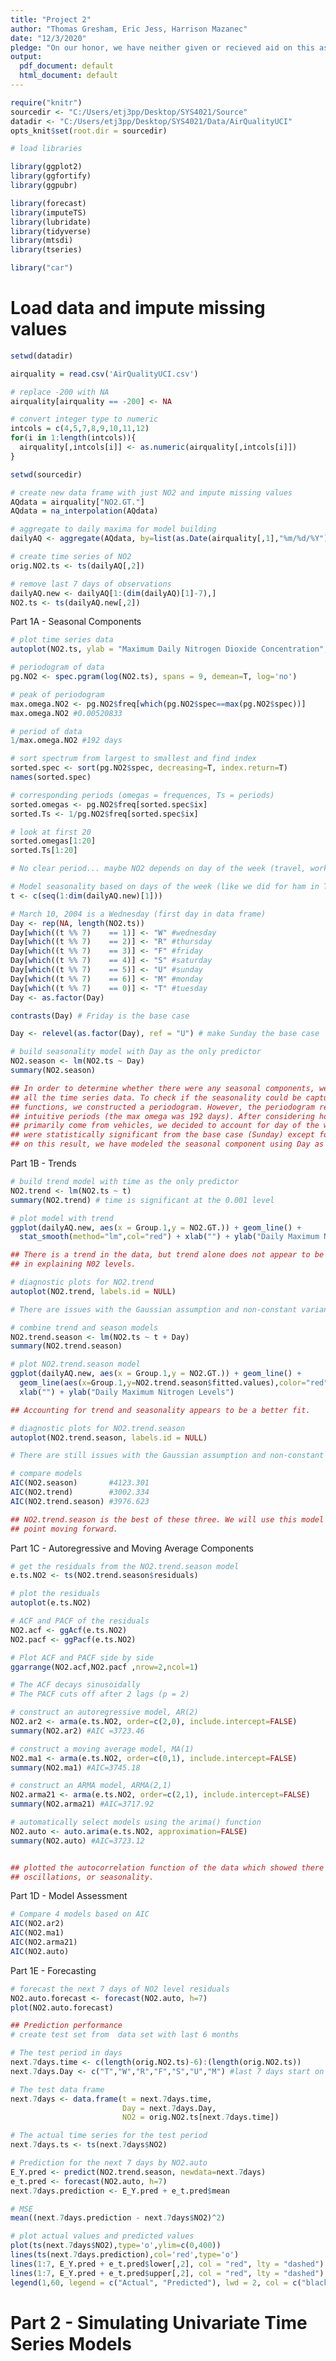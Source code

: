 ```yaml
---
title: "Project 2"
author: "Thomas Gresham, Eric Jess, Harrison Mazanec"
date: "12/3/2020"
pledge: "On our honor, we have neither given or recieved aid on this assignment."
output:
  pdf_document: default
  html_document: default
---
```


```r
require("knitr")
sourcedir <- "C:/Users/etj3pp/Desktop/SYS4021/Source"
datadir <- "C:/Users/etj3pp/Desktop/SYS4021/Data/AirQualityUCI"
opts_knit$set(root.dir = sourcedir)

# load libraries

library(ggplot2)
library(ggfortify)
library(ggpubr)

library(forecast)
library(imputeTS)
library(lubridate)
library(tidyverse)
library(mtsdi)
library(tseries)

library("car")

```

# Load data and impute missing values
```r
setwd(datadir)

airquality = read.csv('AirQualityUCI.csv')

# replace -200 with NA
airquality[airquality == -200] <- NA

# convert integer type to numeric
intcols = c(4,5,7,8,9,10,11,12)
for(i in 1:length(intcols)){
  airquality[,intcols[i]] <- as.numeric(airquality[,intcols[i]])
}

setwd(sourcedir)

# create new data frame with just NO2 and impute missing values
AQdata = airquality["NO2.GT."]
AQdata = na_interpolation(AQdata)

# aggregate to daily maxima for model building
dailyAQ <- aggregate(AQdata, by=list(as.Date(airquality[,1],"%m/%d/%Y")), FUN=max)

# create time series of NO2
orig.NO2.ts <- ts(dailyAQ[,2])

# remove last 7 days of observations
dailyAQ.new <- dailyAQ[1:(dim(dailyAQ)[1]-7),]
NO2.ts <- ts(dailyAQ.new[,2])

```

Part 1A - Seasonal Components
```r

# plot time series data
autoplot(NO2.ts, ylab = "Maximum Daily Nitrogen Dioxide Concentration", xlab = "Day")

# periodogram of data
pg.NO2 <- spec.pgram(log(NO2.ts), spans = 9, demean=T, log='no')

# peak of periodogram
max.omega.NO2 <- pg.NO2$freq[which(pg.NO2$spec==max(pg.NO2$spec))]
max.omega.NO2 #0.00520833

# period of data 
1/max.omega.NO2 #192 days

# sort spectrum from largest to smallest and find index
sorted.spec <- sort(pg.NO2$spec, decreasing=T, index.return=T)
names(sorted.spec)

# corresponding periods (omegas = frequences, Ts = periods)
sorted.omegas <- pg.NO2$freq[sorted.spec$ix]
sorted.Ts <- 1/pg.NO2$freq[sorted.spec$ix]

# look at first 20
sorted.omegas[1:20]
sorted.Ts[1:20]

# No clear period... maybe NO2 depends on day of the week (travel, work commute, etc.)

# Model seasonality based on days of the week (like we did for ham in TS1)
t <- c(seq(1:dim(dailyAQ.new)[1]))

# March 10, 2004 is a Wednesday (first day in data frame)
Day <- rep(NA, length(NO2.ts))
Day[which((t %% 7)    == 1)] <- "W" #wednesday
Day[which((t %% 7)    == 2)] <- "R" #thursday
Day[which((t %% 7)    == 3)] <- "F" #friday
Day[which((t %% 7)    == 4)] <- "S" #saturday
Day[which((t %% 7)    == 5)] <- "U" #sunday
Day[which((t %% 7)    == 6)] <- "M" #monday
Day[which((t %% 7)    == 0)] <- "T" #tuesday
Day <- as.factor(Day)

contrasts(Day) # Friday is the base case

Day <- relevel(as.factor(Day), ref = "U") # make Sunday the base case

# build seasonality model with Day as the only predictor
NO2.season <- lm(NO2.ts ~ Day)
summary(NO2.season)

## In order to determine whether there were any seasonal components, we first plotted
## all the time series data. To check if the seasonality could be capture with trigonometric
## functions, we constructed a periodogram. However, the periodogram revealed no clear or
## intuitive periods (the max omega was 192 days). After considering how NO2 emissions
## primarily come from vehicles, we decided to account for day of the week. All coefficients
## were statistically significant from the base case (Sunday) except for Saturday. Based
## on this result, we have modeled the seasonal component using Day as a dummy variable.
```

Part 1B - Trends
```r

# build trend model with time as the only predictor
NO2.trend <- lm(NO2.ts ~ t)
summary(NO2.trend) # time is significant at the 0.001 level

# plot model with trend
ggplot(dailyAQ.new, aes(x = Group.1,y = NO2.GT.)) + geom_line() +
  stat_smooth(method="lm",col="red") + xlab("") + ylab("Daily Maximum Nitrogen Dioxide Levels")

## There is a trend in the data, but trend alone does not appear to be sufficient
## in explaining N02 levels.

# diagnostic plots for NO2.trend
autoplot(NO2.trend, labels.id = NULL)

# There are issues with the Gaussian assumption and non-constant variance

# combine trend and season models
NO2.trend.season <- lm(NO2.ts ~ t + Day)
summary(NO2.trend.season)

# plot NO2.trend.season model
ggplot(dailyAQ.new, aes(x = Group.1,y = NO2.GT.)) + geom_line() + 
  geom_line(aes(x=Group.1,y=NO2.trend.season$fitted.values),color="red") +
  xlab("") + ylab("Daily Maximum Nitrogen Levels")

## Accounting for trend and seasonality appears to be a better fit.

# diagnostic plots for NO2.trend.season
autoplot(NO2.trend.season, labels.id = NULL)

# There are still issues with the Gaussian assumption and non-constant variance

# compare models
AIC(NO2.season)       #4123.301
AIC(NO2.trend)        #3002.334
AIC(NO2.trend.season) #3976.623

## NO2.trend.season is the best of these three. We will use this model as a starting
## point moving forward.

```

Part 1C - Autoregressive and Moving Average Components
```r

# get the residuals from the NO2.trend.season model
e.ts.NO2 <- ts(NO2.trend.season$residuals)

# plot the residuals
autoplot(e.ts.NO2)

# ACF and PACF of the residuals
NO2.acf <- ggAcf(e.ts.NO2)
NO2.pacf <- ggPacf(e.ts.NO2)

# Plot ACF and PACF side by side
ggarrange(NO2.acf,NO2.pacf ,nrow=2,ncol=1)

# The ACF decays sinusoidally
# The PACF cuts off after 2 lags (p = 2)

# construct an autoregressive model, AR(2)
NO2.ar2 <- arma(e.ts.NO2, order=c(2,0), include.intercept=FALSE)
summary(NO2.ar2) #AIC =3723.46

# construct a moving average model, MA(1)
NO2.ma1 <- arma(e.ts.NO2, order=c(0,1), include.intercept=FALSE)
summary(NO2.ma1) #AIC=3745.18

# construct an ARMA model, ARMA(2,1)
NO2.arma21 <- arma(e.ts.NO2, order=c(2,1), include.intercept=FALSE)
summary(NO2.arma21) #AIC=3717.92

# automatically select models using the arima() function
NO2.auto <- auto.arima(e.ts.NO2, approximation=FALSE)
summary(NO2.auto) #AIC=3723.12


## plotted the autocorrelation function of the data which showed there were repeating
## oscillations, or seasonality.

```

Part 1D - Model Assessment
```r

# Compare 4 models based on AIC
AIC(NO2.ar2)
AIC(NO2.ma1)
AIC(NO2.arma21)
AIC(NO2.auto)

```

Part 1E - Forecasting
```r

# forecast the next 7 days of NO2 level residuals
NO2.auto.forecast <- forecast(NO2.auto, h=7)
plot(NO2.auto.forecast)

## Prediction performance
# create test set from  data set with last 6 months

# The test period in days
next.7days.time <- c(length(orig.NO2.ts)-6):(length(orig.NO2.ts))
next.7days.Day <- c("T","W","R","F","S","U","M") #last 7 days start on a Tuesday

# The test data frame
next.7days <- data.frame(t = next.7days.time,
                         Day = next.7days.Day,
                         NO2 = orig.NO2.ts[next.7days.time])

# The actual time series for the test period
next.7days.ts <- ts(next.7days$NO2)

# Prediction for the next 7 days by NO2.auto
E_Y.pred <- predict(NO2.trend.season, newdata=next.7days)
e_t.pred <- forecast(NO2.auto, h=7)
next.7days.prediction <- E_Y.pred + e_t.pred$mean

# MSE
mean((next.7days.prediction - next.7days$NO2)^2)

# plot actual values and predicted values
plot(ts(next.7days$NO2),type='o',ylim=c(0,400))
lines(ts(next.7days.prediction),col='red',type='o')
lines(1:7, E_Y.pred + e_t.pred$lower[,2], col = "red", lty = "dashed")
lines(1:7, E_Y.pred + e_t.pred$upper[,2], col = "red", lty = "dashed")
legend(1,60, legend = c("Actual", "Predicted"), lwd = 2, col = c("black", "red"))

```

# Part 2 - Simulating Univariate Time Series Models
```r

```

```r

```

```r

```

```r

```

```r

```